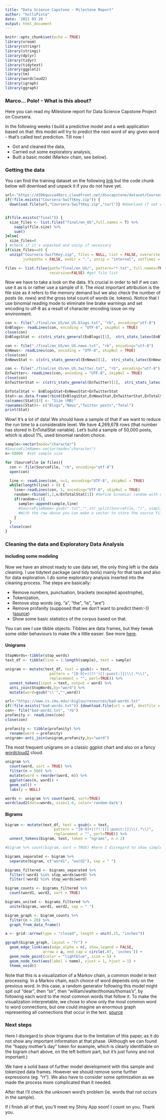 ```yaml
---
title: "Data Science Capstone - Milestone Report"
author: "holliPista"
date: '2021 03 29 '
output: html_document
---
```


```r
knitr::opts_chunk$set(echo = TRUE)
library(vroom)
library(stringr)
library(stringi)
library(dplyr)
library(tidyr)
library(tidytext)
library(ggplot2)
library(tm)
library(wordcloud2)
library(igraph)
library(ggraph)
```

### Marco... Polo! - What is this about?

Here you can read my Milestone report for Data Science Capstone Project on Coursera. 

In the following weeks I build a predictive model and a web application based on that: this model will try to predict the next word of any given word - that's called text prediction. Till now I

* Got and cleaned the data,
* Carried out some exploratory analysis,
* Built a basic model (Markov chain, see below).

### Getting the data

You can find the training dataset on the following [link](https://d396qusza40orc.cloudfront.net/dsscapstone/dataset/Coursera-SwiftKey.zip) but the code chunk below will download and unpack it if you do not have yet.

```r
url<-"https://d396qusza40orc.cloudfront.net/dsscapstone/dataset/Coursera-SwiftKey.zip"
if(!file.exists("Coursera-SwiftKey.zip")) {
  download.file(url,"Coursera-SwiftKey.zip","curl")} #download if not exist


if(file.exists("final")) {
  size_files <- list.files("final/en_US",full.names = T) %>% 
    sapply(file.size) %>% 
    sum()
}else{
  size_files=0
} #check if it's unpacked and unzip if necessary
if(size_files==0) {
  unzip("Coursera-SwiftKey.zip", files = NULL, list = FALSE, overwrite = TRUE,
        junkpaths = FALSE, exdir = ".", unzip = "internal", setTimes = FALSE)}

files <- list.files(path="final/en_US/", pattern="*.txt", full.names=TRUE, 
                    recursive=FALSE) #get file list
```                    

Now we have to take a look on the data. It's crucial in order to tell if we can use it as is or rather use a sample of it. The most important attribution is the file size as it refers to the memory demand but we also check the number of posts (ie. rows) and the gross total count of words (ie. tokens).
Notice that I use binomial reading mode to eliminate line brake warnings and set encoding to utf-8 as a result of character encoding issue on my environment.

```r
con <- file("./final/en_US/en_US.blogs.txt", "rb", encoding="utf-8") 
EnBlogs<- readLines(con, encoding = "UTF-8", skipNul = TRUE)
close(con)
EnBlogsStat <- c(stri_stats_general(EnBlogs)[1],  stri_stats_latex(EnBlogs)[4], file.info("./final/en_US/en_US.blogs.txt")$size/(2^20))

con <- file("./final/en_US/en_US.news.txt", "rb", encoding="utf-8") 
EnNews<- readLines(con, encoding = "UTF-8", skipNul = TRUE)
close(con)
EnNewsStat <- c(stri_stats_general(EnNews)[1],  stri_stats_latex(EnNews)[4], file.info("./final/en_US/en_US.news.txt")$size/(2^20))

con <- file("./final/en_US/en_US.twitter.txt", "rb", encoding="utf-8") 
EnTwitter<- readLines(con, encoding = "UTF-8", skipNul = TRUE)
close(con)
EnTwitterStat <- c(stri_stats_general(EnTwitter)[1],  stri_stats_latex(EnTwitter)[4], file.info("./final/en_US/en_US.twitter.txt")$size/(2^20))

EnTotalStat <- EnBlogsStat+EnNewsStat+EnTwitterStat
Stat<-as.data.frame(rbind(EnBlogsStat,EnNewsStat,EnTwitterStat,EnTotalStat))
colnames(Stat)[3] <- "Size (MB)"
rownames(Stat)<- c("Blogs","News","Twitter posts","Total")
print(Stat)
```
Wow! It's a lot of data! We should have a sample of that if we want to reduce the run time to a considerable level. We have 4,269,678 rows (that number has stored in EnTotalStat variable). Let's build a sample of 50,000 posts, which is about 1%, used binomial random choice.

```r
sample<-vector(mode="character")
#SourceFileName<-vector(mode="character")
n<-50000  #set sample size

for (SourceFile in files){
  con <- file(SourceFile, "rb", encoding="utf-8") 
  open(con)

  line <- readLines(con, n=1, encoding="UTF-8", skipNul = TRUE)
  while(length(line) > 0) {
    line<-readLines(con, 1, encoding="UTF-8", skipNul = TRUE)
    random<-rbinom(1,1,n/EnTotalStat[1]) #define binomial random with n/N
    if(random==1){
      sample<-append(sample,line)
      #SourceFileName<-gsub(".txt","",str_split(SourceFile, "/", simplify = TRUE)[3])
      #With the row above you can make a vector to store the source file for each rows, supposed you defined        #SourceFileName as vector at the top of the code chunk. 
    }
  }
  close(con)
}
```
### Cleaning the data and Exploratory Data Analysis
#### including some modeling 

Now we have an almost ready to use data set, the only thing left is the data cleaning. I use tidytext package (and tidy tools) mainly for that task and also for data exploration. I do some exploratory analysis inserted into the cleaning process. The steps are basically:

* Remove numbers, punctuation, brackets (excepted apostrophe),
* Tokenization, 
* Remove stop words (eg. “a”, “the”, “is”, “are”)
* Remove profanity (supposed that we don't want to predict them:-)) ([source](https://www.cs.cmu.edu/~biglou/resources/))
* Show some basic statistics of the corpus based on that.

You can see I use tibble objects. Tibbles are data frames, but they tweak some older behaviours to make life a little easier. See more [here](https://tibble.tidyverse.org/).

#### Unigrams
```r
StopWords<-tibble(stop_words)
text_df <- tibble(line = 1:length(sample), text = sample)

unigram <- mutate(text_df, text = gsub(x = text, 
                    pattern = "[0-9]+|(?!')[[:punct:]]|\\(.*\\)", 
                    replacement = "", perl=TRUE)) %>%
  unnest_tokens(input = text, output = word) %>%
  anti_join(StopWords,by="word") %>%
  mutate(word=gsub("\\'","",word))

url<-"https://www.cs.cmu.edu/~biglou/resources/bad-words.txt"
if(!file.exists("bad-words.txt")) {download.file(url = url, destfile = "./bad-words.txt")}
con<- file("bad-words.txt", "rb")
profanity <- readLines(con)
close(con)

profanity <- tibble(profanity) %>%
  rename(word = profanity)
unigram<-anti_join(unigram,profanity,by="word")
```
The most frequent unigrams on a classic ggplot chart and also on a fancy [wordcloud2](https://www.r-graph-gallery.com/196-the-wordcloud2-library.html) cloud.
```r
unigram %>%
  count(word, sort = TRUE) %>%
  filter(n > 500) %>%
  mutate(word = reorder(word, n)) %>%
  ggplot(aes(n, word)) +
  geom_col() +
  labs(y = NULL)

words <- unigram %>% count(word, sort=TRUE)
wordcloud2(data=words, size=1.6, color='random-dark')
```

#### Bigrams
```r
bigram <- mutate(text_df, text = gsub(x = text, 
                      pattern = "[0-9]+|(?!')[[:punct:]]|\\(.*\\)", 
                      replacement = "", perl=TRUE)) %>%
  unnest_tokens(bigram, text, token = "ngrams", n = 2)

#bigram %>% count(bigram, sort = TRUE) #here I disregard to show simple frequency table of bigrams

bigrams_separated <- bigram %>%
  separate(bigram, c("word1", "word2"), sep = " ")

bigrams_filtered <- bigrams_separated %>%
  filter(!word1 %in% stop_words$word) %>%
  filter(!word2 %in% stop_words$word)

bigram_counts <- bigrams_filtered %>% 
  count(word1, word2, sort = TRUE)

bigrams_united <- bigrams_filtered %>%
  unite(bigram, word1, word2, sep = " ")

bigram_graph <- bigram_counts %>%
  filter(n > 20) %>%
  graph_from_data_frame()

a <- grid::arrow(type = "closed", length = unit(.15, "inches"))

ggraph(bigram_graph, layout = "fr") +
  geom_edge_link(aes(edge_alpha = n), show.legend = FALSE,
                 arrow = a, end_cap = circle(.07, 'inches')) +
  geom_node_point(color = "lightblue", size = 5) +
  geom_node_text(aes(label = name), vjust = 1, hjust = 1) +
  theme_void()
```

Note that this is a visualization of a Markov chain, a common model in text processing. In a Markov chain, each choice of word depends only on the previous word. In this case, a random generator following this model might spit out “dear”, then “sir”, then “william/walter/thomas/thomas’s”, by following each word to the most common words that follow it. To make the visualization interpretable, we chose to show only the most common word to word connections, but one could imagine an enormous graph representing all connections that occur in the text. [source](https://www.tidytextmining.com/ngrams.html)

### Next steps

Here I disregard to show trigrams due to the limitation of this paper, as it do not show any important information at that phase. (Although we can found the "happy mother's day" token for example, which is clearly identifiable on the bigram chart above, on the left bottom part, but it's just funny and not important.)

We have a solid base of further model development with this sample and tokenized data frames. However we should remove some further expressions (eg. "rt"). We also have to consider some optimization as we made the process more complicated than it needed.

After that I'll check the unknown word's problem (ie. words that not occurs in the sample).

If I finish all of that, you'll meet my Shiny App soon! I count on you. Thank you.